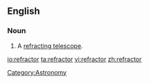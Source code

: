 ==English==

===Noun===
{{en-noun}}

# A [[refracting telescope]].

[[Category:Astronomy]]

[[io:refractor]]
[[ta:refractor]]
[[vi:refractor]]
[[zh:refractor]]